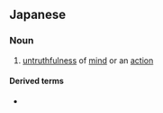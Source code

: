 ==Japanese==
{{ja-kanjitab|虚|仮}}

===Noun===
{{ja-noun|こけ}}

# [[untruthfulness]] of [[mind]] or an [[action]]

====Derived terms====
* {{ja-r|虚仮にする|こけ に する}}